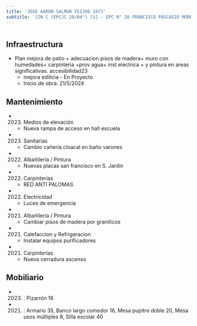 ```yaml
---
title: 'JOSE AARON SALMUN FEIJOO 1073'
subtitle: 'JIN C (EPCJC 28/04°) [S] - EPC N° 28 FRANCISCO PASCASIO MORENO - CAIYJ CLUB LA BOCA'
---
```


#
## Infraestructura

* Plan mejora de patio + adecuacion pisos de madera+ muro con humedades+ carpinteria +prov agua+  inst electrica + y pintura en areas significativas. accesibilidad23 
    + mejora edilicia - En Proyecto 
    + Inicio de obra: 21/5/2024 






## Mantenimiento

*  (2023) Medios de elevación 
    + Nueva rampa de acceso en hall escuela

*  (2023) Sanitarias 
    + Cambio cañería cloacal en baño varones

*  (2022) Albañileria / Pintura 
    + Nuevas placas san francisco en S. Jardín

*  (2022) Carpinterías 
    + RED ANTI PALOMAS

*  (2022) Electricidad 
    + Luces de emergencia

*  (2021) Albañileria / Pintura 
    + Cambiar pisos de madera por graniticos

*  (2021) Calefaccion y Refrigeracion 
    + Instalar equipos purificadores

*  (2021) Carpinterías 
    + Nueva cerradura ascenso





## Mobiliario

*  (2023) : Pizarrón 16 

*  (2021) : Armario 35, Banco largo comedor 16, Mesa pupitre doble 20, Mesa usos múltiples 8, Silla escolar 40 



